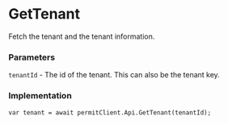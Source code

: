 # GetTenant

Fetch the tenant and the tenant information.

### Parameters

`tenantId` - The id of the tenant. This can also be the tenant key.<br/>

### Implementation

```dotnet
var tenant = await permitClient.Api.GetTenant(tenantId);
```
